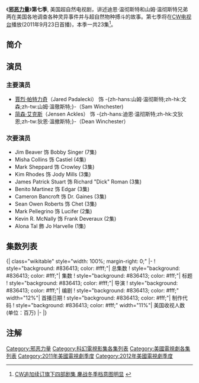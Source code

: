 {{noteTA
|G1=TV
|G2=Show
|T=zh-cn:邪恶力量 (第七季);zh-hk:狙魔人 (第七季); zh-tw:超自然檔案 (第七季);
|1=zh-cn:邪恶力量; zh-tw:超自然檔案; zh-hk:狙魔人;
|2=zh-cn:迪恩·温彻斯特; zh-tw:狄恩·溫徹斯特; zh-hk:文狄恩;
|3=zh-cn:山姆·温彻斯特; zh-tw:山姆·溫徹斯特; zh-hk:文森;
|4=zh-cn:山姆; zh-tw:山姆; zh-hk:森;
|5=zh-cn:约翰·温彻斯特; zh-tw:約翰·溫徹斯特;zh-hk:文約翰;
|6=zh-cn:玛莉·温彻斯特; zh-tw:瑪莉·溫徹斯特;zh-hk:文瑪莉;
|7=zh-hk:文氏兄弟;zh-cn:溫彻斯特兄弟;zh-tw:溫徹斯特兄弟；
|8=zh-cn:鲍比·辛格; zh-tw:鮑比·辛格; zh-hk:辛波比;
|9=zh-cn:鲍比;zh-hk:波比;zh-tw:鮑比;
|10=zh-cn:贾德·帕达里克; zh-hk:賈烈·帕特力奇; zh-tw:傑瑞·帕達里基;
|11=zh-cn:詹森·阿克斯; zh-hk:贊臣·艾克斯; zh-tw:詹森·艾克爾斯;
|12=zh-cn:玛丽·温彻斯特; zh-tw:瑪麗·溫徹斯特; zh-hk:文瑪麗;
|13=zh-hk:華哥頓; zh-cn:高登·沃克; zh-tw:高登·沃克;
}}
{{Infobox tvseason
 |season_name = 《邪恶力量》第七季
 |eng_name = {{lang|en|''Supernatural'' (Season 7)}}
 |bgcolour = #836413
 |fgcolour = #ffffff
 |image = [[檔案:Supernatural_S7_DVD.jpg|250px]]
 |caption = <!-- no caption needed for images with shows title logo per template instructions -->
 |dvd_release_date = 
 |country = {{USA}}
 |network = [[CW电视台|CW电视台]]
 |first_aired = 2011年9月23日
 |last_aired = 
 |num_episodes = 23<ref name="jishu"></ref>
 |prev_season = [[邪恶力量_(第六季)|第六季]]
 |next_season = [[邪恶力量_(第八季)|第八季]]
 |episode_list = [[邪恶力量集数列表|邪恶力量集数列表]]
}}
《'''[[邪恶力量|邪恶力量]]'''》'''第七季''', 美国超自然电视剧，讲述迪恩·温彻斯特和山姆·温彻斯特兄弟两在美国各地调查各种灵异事件并与超自然物种搏斗的故事。第七季将在[[CW电视台|CW电视台]]播放(2011年9月23日首播)，本季一共23集<ref name="jishu">{{Cite web|url=http://www.deadline.com/2011/08/cw-orders-additional-episodes-of-four-returning-dramas/|title=CW Orders Additional Episodes Of Four Returning Dramas|work=Deadline|last=Andreeva|first=Nellie|date=August 3, 2011|accessdate=August 4, 2011|archive-date=2012-08-01|archive-url=https://www.webcitation.org/69bLwF0DM?url=http://www.deadline.com/2011/08/cw-orders-additional-episodes-of-four-returning-dramas/|dead-url=no}}[http://news.mtime.com/2011/08/04/1466729.html CW追加续订旗下四部剧集 鏖战冬季档意图明显] {{Wayback|url=http://news.mtime.com/2011/08/04/1466729.html |date=20120115200627 }}</ref>。<br />

== 简介 ==

== 演员 ==

=== 主要演员 ===
* [[Jared_Padalecki|賈烈·帕特力奇]]（Jared Padalecki） 饰 -{zh-hans:山姆·温彻斯特;zh-hk:文森;zh-tw:山姆·溫徹斯特;}-（Sam Winchester)
* [[Jensen_Ackles|简森·艾克斯]]（Jensen Ackles） 饰 -{zh-hans:迪恩·温彻斯特;zh-hk:文狄恩;zh-tw:狄恩·溫撤斯特;}-（Dean Winchester）
=== 次要演员 ===
* Jim Beaver 饰 Bobby Singer (7集)
* Misha Collins 饰 Castiel (4集)
* Mark Sheppard 饰 Crowley (3集)
* Kim Rhodes 饰 Jody Mills (3集)
* James Patrick Stuart 饰 Richard "Dick" Roman (3集)
* Benito Martinez 饰 Edgar (3集)
* Cameron Bancroft 饰 Dr. Gaines (3集)
* Sean Owen Roberts 饰 Chet (3集)
* Mark Pellegrino 饰 Lucifer (2集)
* Kevin R. McNally 饰 Frank Deveraux (2集)
* Alona Tal 飾 Jo Harvelle (1集)

== 集数列表 ==
{{See also|邪恶力量集数列表}}
<onlyinclude>{| class="wikitable" style="width: 100%; margin-right: 0;"
|-
! style="background: #836413; color: #fff;"| 总集数
! style="background: #836413; color: #fff;"| 集数
! style="background: #836413; color: #fff;"| 标题
! style="background: #836413; color: #fff;"| 导演
! style="background: #836413; color: #fff;"| 编剧
! style="background: #836413; color: #fff;" width="12%"| 首播日期
! style="background: #836413; color: #fff;"| 制作代码
! style="background: #836413; color: #fff;" width="11%"| 美国收视人数<br />(单位：百万)
|-
{{Episode list/sublist|邪恶力量 (第七季)
 |EpisodeNumber = 127
 |EpisodeNumber2 = 1
 |Title = 拜见新上帝
 |AltTitle = <small>Meet the New Boss</small>
 |DirectedBy = [[Philip_Sgriccia|Phil Sgriccia]]
 |WrittenBy = [[Sera_Gamble|Sera Gamble]]
 |OriginalAirDate = {{Start date|2011|9|23}}
 |ProdCode = 3X7052
 |Aux4 = 2.01<ref>{{cite web|url=http://tvbythenumbers.zap2it.com/2011/09/26/friday-final-broadcast-tv-ratings-no-adults-18-49-adjustments-plus-fringe-a-gifted-man-15-min-ratings/104856/|title=Friday Final Broadcast TV Ratings: No Adults 18-49 Adjustments, Plus 'Fringe' & 'A Gifted Man' 15 min. Ratings|work=TV by the Numbers|last=Gorman|first=Bill|date=September 26, 2011|accessdate=September 27, 2011|archive-date=2011-09-28|archive-url=https://web.archive.org/web/20110928160548/http://tvbythenumbers.zap2it.com/2011/09/26/friday-final-broadcast-tv-ratings-no-adults-18-49-adjustments-plus-fringe-a-gifted-man-15-min-ratings/104856/|dead-url=yes}}</ref>
 |LineColor = 1d1586
}}
{{Episode list/sublist|邪恶力量 (第七季)
 |EpisodeNumber = 128
 |EpisodeNumber2 = 2
 |Title = 初到残酷世界
 |AltTitle = <small>Hello, Cruel World</small>
 |DirectedBy = [[Guy_Bee|Guy Bee]]
 |WrittenBy = [[Ben_Edlund|Ben Edlund]]
 |OriginalAirDate = {{Start date|2011|9|30}}
 |ProdCode = 3X7053
 |Aux4 = 1.80<ref>{{cite web|url=http://tvbythenumbers.zap2it.com/2011/10/03/friday-final-broadcast-tv-ratings-csi-ny-kitchen-nightmares-adjusted-up-sorry-fringe-fans-no-adjustment-for-you/105810/|title=Friday Final Broadcast TV Ratings: 'CSI: NY,' 'Kitchen Nightmares' Adjusted Up; Sorry 'Fringe' Fans, No Adjustment for You|work=TV by the Numbers|last=Seidman|first=Robert|date=October 3, 2011|accessdate=October 4, 2011|archive-date=2012-04-06|archive-url=https://www.webcitation.org/66ijvTfjM?url=http://tvbythenumbers.zap2it.com/2011/10/03/friday-final-broadcast-tv-ratings-csi-ny-kitchen-nightmares-adjusted-up-sorry-fringe-fans-no-adjustment-for-you/105810/|dead-url=yes}}</ref>
 |LineColor = 1d1586
}}
{{Episode list/sublist|邪恶力量 (第七季)
 |EpisodeNumber = 129
 |EpisodeNumber2 = 3
 |Title = 邻家女孩
 |AltTitle = <small>The Girl Next Door</small>
 |DirectedBy = [[Jensen_Ackles|Jensen Ackles]]
 |WrittenBy = [[Andrew_Dabb|Andrew Dabb]] & Daniel Loflin
 |OriginalAirDate = {{Start date|2011|10|07}}
 |ProdCode = 3X7051
 |Aux4 = 1.72<ref>{{cite web|url=http://tvbythenumbers.zap2it.com/2011/10/10/friday-final-broadcast-tv-ratings-kitchen-nightmares-adjusted-up-no-adjustments-to-fringe-nikita-a-gifted-man-or-any-other-originals/106638/|title=Friday Final Broadcast TV Ratings: 'Kitchen Nightmares' Adjusted Up; No Adjustments To 'Fringe,' 'Nikita,' 'A Gifted Man' Or Any Other Originals|work=TV by the Numbers|last=Gorman|first=Bill|date=October 10, 2011|accessdate=October 11, 2011|archive-date=2012-04-06|archive-url=https://www.webcitation.org/66ijwCZfa?url=http://tvbythenumbers.zap2it.com/2011/10/10/friday-final-broadcast-tv-ratings-kitchen-nightmares-adjusted-up-no-adjustments-to-fringe-nikita-a-gifted-man-or-any-other-originals/106638/|dead-url=yes}}</ref>
 |LineColor = 1d1586
}}
{{Episode list/sublist|邪恶力量 (第七季)
 |EpisodeNumber = 130
 |EpisodeNumber2 = 4
 |Title = 致命辩护
 |AltTitle = <small>Defending Your Life</small>
 |DirectedBy = Robert Singer
 |WrittenBy = Adam Glass
 |OriginalAirDate = {{Start date|2011|10|14}}
 |ProdCode = 3X7054
 |Aux4 = 1.69<ref>{{cite web|url=http://tvbythenumbers.zap2it.com/2011/10/17/friday-final-broadcast-tv-ratings-blue-bloods-supernatural-adjusted-up-nikita-a-gifted-man-adjusted-down/107526/|title=Friday Final Broadcast TV Ratings: 'Blue Bloods,' 'Supernatural' Adjusted Up; 'Nikita,' 'A Gifted Man' Adjusted Down|work=TV by the Numbers|last=Seidman|first=Robert|date=October 17, 2011|accessdate=October 18, 2011|archive-date=2012-04-06|archive-url=https://www.webcitation.org/66ijwta6i?url=http://tvbythenumbers.zap2it.com/2011/10/17/friday-final-broadcast-tv-ratings-blue-bloods-supernatural-adjusted-up-nikita-a-gifted-man-adjusted-down/107526/|dead-url=yes}}</ref>
 |LineColor = 1d1586
}}
{{Episode list/sublist|邪恶力量 (第七季)
 |EpisodeNumber = 131
 |EpisodeNumber2 = 5
 |Title = 你丫闭嘴
 |AltTitle = <small>Shut Up, Dr. Phil</small>
 |DirectedBy = Phil Sgriccia
 |WrittenBy = Brad Buckner & Eugenie Ross-Leming
 |OriginalAirDate = {{Start date|2011|10|21}}
 |ProdCode = 3X7055
 |Aux4 = 1.92<ref>{{cite web|url=http://tvbythenumbers.zap2it.com/2011/10/24/friday-final-tv-ratings-supernatural-extreme-makeover-home-edition-adjusted-up-2020-adjusted-down/108155/|title=Friday Final TV Ratings: 'Supernatural,' 'Extreme Makeover: Home Edition' Adjusted Up; '20/20' Adjusted Down|work=TV by the Numbers|last=Gorman|first=Bill|date=October 24, 2011|accessdate=October 25, 2011|archive-date=2011-10-27|archive-url=https://web.archive.org/web/20111027163151/http://tvbythenumbers.zap2it.com/2011/10/24/friday-final-tv-ratings-supernatural-extreme-makeover-home-edition-adjusted-up-2020-adjusted-down/108155/|dead-url=yes}}</ref>
 |LineColor = 1d1586
}}
{{Episode list/sublist|邪恶力量 (第七季)
 |EpisodeNumber = 132
 |EpisodeNumber2 = 6
 |Title = 同人小说
 |AltTitle = <small>Slash Fiction</small>
 |DirectedBy = [[John_Showalter_(director)|John Showalter]]
 |WrittenBy = Robbie Thompson
 |OriginalAirDate = {{Start date|2011|10|28}}
 |ProdCode = 3X7056
 |Aux4 = 1.74<ref>{{cite web|url=http://tvbythenumbers.zap2it.com/2011/10/31/friday-final-tv-ratings-no-adjustments-for-chuck-grimm-nikita-or-any-original-world-series/109080/|title=Friday Final TV Ratings: No Adjustments for 'Chuck,' 'Grimm,' Nikita or Any Original + World Series|work=TV by the Numbers|last=Seidman|first=Robert|date=October 31, 2011|accessdate=November 1, 2011|archive-date=2011-11-02|archive-url=https://web.archive.org/web/20111102144205/http://tvbythenumbers.zap2it.com/2011/10/31/friday-final-tv-ratings-no-adjustments-for-chuck-grimm-nikita-or-any-original-world-series/109080/|dead-url=yes}}</ref>
 |LineColor = 1d1586
}}
{{Episode list/sublist|邪恶力量 (第七季)
 |EpisodeNumber = 133
 |EpisodeNumber2 = 7
 |Title = 算命师
 |AltTitle = <small>The Mentalists</small>
 |DirectedBy = [[Michael_Rohl|Mike Rohl]]
 |WrittenBy = Ben Acker & Ben Blacker
 |OriginalAirDate = {{Start date|2011|11|4}}
 |ProdCode = 3X7057
 |Aux4 = 1.84<ref>{{Cite web|url=http://tvbythenumbers.zap2it.com/2011/11/07/friday-final-tv-ratings-chuck-supernatural-adjusted-up/109822/|title=Friday Final TV Ratings: 'Chuck,' 'Supernatural' Adjusted Up|work=TV by the Numbers|last=Seidman|first=Robert|date=November 7, 2011|accessdate=November 8, 2011|archive-date=2012-04-06|archive-url=https://www.webcitation.org/66ijxeJvf?url=http://tvbythenumbers.zap2it.com/2011/11/07/friday-final-tv-ratings-chuck-supernatural-adjusted-up/109822/|dead-url=yes}}</ref>
 |LineColor = 1d1586
}}
{{Episode list/sublist|邪恶力量 (第七季)
 |EpisodeNumber = 134
 |EpisodeNumber2 = 8
 |Title = 第七季该办场婚礼啦
 |AltTitle = <small>Season 7, Time for a Wedding!</small>
 |DirectedBy = Tim Andrew
 |WrittenBy = Andrew Dabb & Daniel Loflin
 |OriginalAirDate = {{Start date|2011|11|11}}
 |ProdCode = 3X7058
 |Aux4 = 1.85<ref>{{Cite web|url=http://tvbythenumbers.zap2it.com/2011/11/14/friday-final-tv-ratings-grimm-adjusted-up-extreme-makeover-home-edition-adjusted-down/110488/|title=Friday Final TV Ratings: 'Grimm' Adjusted Up; 'Extreme Makeover: Home Edition' Adjusted Down|work=TV by the Numbers|last=Gorman|first=Bill|date=November 14, 2011|accessdate=November 15, 2011|archive-date=2012-08-30|archive-url=https://www.webcitation.org/6AJRWFY3P?url=http://tvbythenumbers.zap2it.com/2011/11/14/friday-final-tv-ratings-grimm-adjusted-up-extreme-makeover-home-edition-adjusted-down/110488/|dead-url=yes}}</ref>
 |LineColor = 1d1586
}}
{{Episode list/sublist|邪恶力量 (第七季)
 |EpisodeNumber = 135
 |EpisodeNumber2 = 9
 |Title = 如何结交朋友以及有权势的怪物
 |AltTitle = <small>How to Win Friends and Influence Monsters</small>
 |DirectedBy = Guy Bee
 |WrittenBy = Ben Edlund
 |OriginalAirDate = {{Start date|2011|11|18}}
 |ProdCode = 3X7059
 |Aux4 = 1.55<ref>{{Cite web|url=http://tvbythenumbers.zap2it.com/2011/11/21/friday-final-tv-ratings-csiny-dateline-nbc-adjusted-up/111366/|title=Friday Final TV Ratings: 'CSI:NY,' 'Dateline: NBC' Adjusted Up|work=TV by the Numbers|last=Gorman|first=Bill|date=November 18, 2011|accessdate=November 21, 2011|archive-date=2012-04-06|archive-url=https://www.webcitation.org/66ijzBIec?url=http://tvbythenumbers.zap2it.com/2011/11/21/friday-final-tv-ratings-csiny-dateline-nbc-adjusted-up/111366/|dead-url=yes}}</ref>
 |LineColor = 1d1586
}}
{{Episode list/sublist|邪恶力量 (第七季)
 |EpisodeNumber = 136
 |EpisodeNumber2 = 10
 |Title = 死神之门
 |AltTitle =  <small>Death's Door</small>
 |DirectedBy = Robert Singer
 |WrittenBy = Sera Gamble
 |OriginalAirDate = {{Start date|2011|12|2}}
 |ProdCode = 3X7060
 |Aux4 = 1.89<ref>{{Cite web|url=http://tvbythenumbers.zap2it.com/2011/12/05/friday-final-tv-ratings-a-gifted-man-adjusted-up-plus-pac-10-championship-ratings/112621/|title=Friday Final TV Ratings: 'A Gifted Man' Adjusted Up; Plus Pac-10 Championship Ratings|work=TV by the Numbers|last=Gorman|first=Bill|date=December 5, 2011|accessdate=December 6, 2011|archive-date=2012-01-07|archive-url=https://web.archive.org/web/20120107185835/http://tvbythenumbers.zap2it.com/2011/12/05/friday-final-tv-ratings-a-gifted-man-adjusted-up-plus-pac-10-championship-ratings/112621/|dead-url=yes}}</ref> 
 |LineColor = 1d1586
}}
{{Episode list/sublist|邪恶力量 (第七季)
 |EpisodeNumber = 137
 |EpisodeNumber2 = 11
 |Title = 奶爸历险记
 |AltTitle =  <small>Adventures in Babysitting</small>
 |DirectedBy = [[Jeannot_Szwarc|Jeannot Szwarc]]
 |WrittenBy = Adam Glass
 |OriginalAirDate = {{Start date|2012|1|6}}
 |ProdCode = 3X7061
 |Aux4 = 1.82<ref>{{Cite web|url=http://tvbythenumbers.zap2it.com/2012/01/09/friday-final-tv-ratings-chuck-adjusted-down-no-adjustments-for-nikita-supernatural-cotton-bowl/115842/|title=Friday Final TV Ratings: 'Chuck' Adjusted Down; No Adjustments for 'Nikita' & 'Supernatural' + Cotton Bowl|work=TV by the Numbers|last=Seidman|first=Robert|date=January 9, 2012|accessdate=January 10, 2012|archive-date=2012-01-12|archive-url=https://web.archive.org/web/20120112044527/http://tvbythenumbers.zap2it.com/2012/01/09/friday-final-tv-ratings-chuck-adjusted-down-no-adjustments-for-nikita-supernatural-cotton-bowl/115842/|dead-url=yes}}</ref>
 |LineColor = 1d1586
}}
{{Episode list/sublist|邪恶力量 (第七季)
 |EpisodeNumber = 138
 |EpisodeNumber2 = 12
 |Title = 没完没了
 |AltTitle = <small>Time After Time</small>
 |DirectedBy = Phil Sgriccia
 |WrittenBy = Robbie Thompson
 |OriginalAirDate = {{Start date|2012|1|13}}
 |ProdCode = 3X7062
 |Aux4 = 1.55<ref>{{Cite web|url=http://tvbythenumbers.zap2it.com/2012/01/17/friday-final-tv-ratings-supernatural-adjusted-up/116577/|title=Friday Final TV Ratings: 'Supernatural' Adjusted Up|work=TV by the Numbers|last=Gorman|first=Bill|date=January 17, 2012|accessdate=January 18, 2012|archive-date=2012-04-06|archive-url=https://www.webcitation.org/66ijzyG0u?url=http://tvbythenumbers.zap2it.com/2012/01/17/friday-final-tv-ratings-supernatural-adjusted-up/116577/|dead-url=yes}}</ref>
 |LineColor = 1d1586
}}
{{Episode list/sublist|邪恶力量 (第七季)
 |EpisodeNumber = 139
 |EpisodeNumber2 = 13
 |Title = 屠刀娘子军
 |AltTitle = <small>The Slice Girls</small>
 |DirectedBy = Jerry Wanek
 |WrittenBy = Eugenie Ross-Leming & Brad Buckner
 |OriginalAirDate = {{Start date|2012|2|3}}
 |ProdCode = 3X7063
 |Aux4 =1.72<ref>{{Cite web|url=http://tvbythenumbers.zap2it.com/2012/02/06/friday-final-tv-ratings-fringe-supernatural-a-gifted-man-who-do-you-think-you-are-adjusted-up/118782/|title=Friday Final TV Ratings: 'Fringe,' 'Supernatural,' 'A Gifted Man,' 'Who Do You Think You Are?' Adjusted Up|work=TV by the Numbers|last=Seidman|first=Robert|date=February 6, 2012|accessdate=February 7, 2012|archive-date=2014-11-20|archive-url=https://web.archive.org/web/20141120053616/http://tvbythenumbers.zap2it.com/2012/02/06/friday-final-tv-ratings-fringe-supernatural-a-gifted-man-who-do-you-think-you-are-adjusted-up/118782/|dead-url=yes}}</ref>
 |LineColor = 1d1586
}}
{{Episode list/sublist|邪恶力量 (第七季)
 |EpisodeNumber = 140
 |EpisodeNumber2 = 14
 |Title = 神勇口哨奇乐园
 |AltTitle = <small>Plucky Pennywhistle's Magical Menagerie</small>
 |DirectedBy = Mike Rohl
 |WrittenBy = Andrew Dabb & Daniel Loflin
 |OriginalAirDate = {{Start date|2012|2|10}}
 |ProdCode = 3X7064
 |Aux4 = 1.88<ref>{{Cite web|url=http://tvbythenumbers.zap2it.com/2012/02/13/friday-final-tv-ratings-supernatural-a-gifted-man-adjusted-up/119549/|title=Friday Final TV Ratings: 'Supernatural,' 'A Gifted Man' Adjusted Up|work=TV by the Numbers|last=Gorman|first=Bill|date=February 13, 2012|accessdate=February 15, 2012|archive-date=2012-02-15|archive-url=https://web.archive.org/web/20120215060559/http://tvbythenumbers.zap2it.com/2012/02/13/friday-final-tv-ratings-supernatural-a-gifted-man-adjusted-up/119549/|dead-url=yes}}</ref>
 |LineColor = 1d1586
}}
{{Episode list/sublist|邪恶力量 (第七季)
 |EpisodeNumber = 141
 |EpisodeNumber2 = 15
 |Title = 报信人
 |AltTitle = <small>Repo Man</small>
 |DirectedBy = [[Thomas_J._Wright|Thomas J. Wright]]
 |WrittenBy = Ben Edlund
 |OriginalAirDate = {{Start date|2012|2|17}}
 |ProdCode = 3X7065
 |Aux4 = 1.74<ref>{{cite web |url=http://tvbythenumbers.zap2it.com/2012/02/21/friday-final-tv-ratings-nikita-adjusted-down-supernatural-adjusted-up/120749/ |title=Friday Final TV Ratings: 'Nikita' Adjusted Down, 'Supernatural' Adjusted Up |work=TV by the Numbers |last=Siedman |first=Robert |date=February 21, 2012 |accessdate=February 21, 2012 |archive-date=2012-02-25 |archive-url=https://web.archive.org/web/20120225025857/http://tvbythenumbers.zap2it.com/2012/02/21/friday-final-tv-ratings-nikita-adjusted-down-supernatural-adjusted-up/120749/ |dead-url=yes }}</ref>
 |LineColor = 1d1586
}}
{{Episode list/sublist|邪恶力量 (第七季)
 |EpisodeNumber = 142
 |EpisodeNumber2 = 16
 |Title = 旧的不去 新的不来
 |AltTitle = <small>Out with the Old</small>
 |DirectedBy = John F. Showalter
 |WrittenBy = Robert Singer & Jenny Klein
 |OriginalAirDate = {{Start date|2012|3|16}}
 |ProdCode = 3X7066
 |Aux4 = 1.73<ref>{{cite web |url=http://tvbythenumbers.zap2it.com/2012/03/19/friday-final-tv-ratings-nikita-adjusted-down-no-adjustment-for-supernatural/125008/ |title=Friday Final TV Ratings: 'Nikita' Adjusted Down, No Adjustment for 'Supernatural' |work=TV by the Numbers |last=Bibel |first=Sara |date=March 19, 2012 |accessdate=March 19, 2012 |archive-date=2012-06-15 |archive-url=https://web.archive.org/web/20120615133813/http://tvbythenumbers.zap2it.com/2012/03/19/friday-final-tv-ratings-nikita-adjusted-down-no-adjustment-for-supernatural/125008/ |dead-url=yes }}</ref>
 |LineColor = 1d1586
}}
{{Episode list/sublist|邪恶力量 (第七季)
 |EpisodeNumber = 143
 |EpisodeNumber2 = 17
 |Title = 复活身份
 |AltTitle = <small>The Born-Again Identity</small>
 |DirectedBy = Robert Singer
 |WrittenBy = Sera Gamble
 |OriginalAirDate = {{Start date|2012|3|23}}
 |ProdCode = 3X7067
 |Aux4 = 1.63<ref>{{Cite web|url=http://tvbythenumbers.zap2it.com/2012/03/26/friday-final-tv-ratings-final-ncaa-game-ratings-kitchen-nightmares-adjusts-down/125999/|title=Friday Final TV Ratings: Final NCAA Game Ratings; No Adjustments for 'Fringe', 'Nikita' or 'Supernatural'|work=TV by the Numbers|last=Kondolojy|first=Amanda|date=March 26, 2012|accessdate=March 27, 2012|archive-date=2012-05-04|archive-url=https://web.archive.org/web/20120504092946/http://tvbythenumbers.zap2it.com/2012/03/26/friday-final-tv-ratings-final-ncaa-game-ratings-kitchen-nightmares-adjusts-down/125999/|dead-url=yes}}</ref>
 |LineColor = 1d1586
}}
{{Episode list/sublist|邪恶力量 (第七季)
 |EpisodeNumber = 144
 |EpisodeNumber2 = 18
 |Title = 开挂吧 盖思
 |AltTitle = <small>Party on, Garth</small>
 |DirectedBy = Phil Sgriccia
 |WrittenBy = Adam Glass
 |OriginalAirDate = {{Start date|2012|3|30}}
 |ProdCode = 3X7068
 |Aux4 = 1.78<ref>{{Cite web|url=http://tvbythenumbers.zap2it.com/2012/04/02/friday-final-tv-ratings-no-adjustments-for-fringe-grimm-nikita-or-supernatural/126977/|title=Friday Final TV Ratings: No Adjustments for 'Fringe,' 'Grimm,' 'Nikita' or 'Supernatural'|work=TV by the Numbers|last=Bibel|first=Sara|date=April 2, 2012|accessdate=April 3, 2012|archive-date=2012-09-02|archive-url=https://www.webcitation.org/6AMyH2QLY?url=http://tvbythenumbers.zap2it.com/2012/04/02/friday-final-tv-ratings-no-adjustments-for-fringe-grimm-nikita-or-supernatural/126977/|dead-url=yes}}</ref>
 |LineColor = 1d1586
}}
{{Episode list/sublist|邪恶力量 (第七季)
 |EpisodeNumber = 145
 |EpisodeNumber2 = 19
 |Title = “逝”关重大
 |AltTitle = <small>Of Grave Importance</small>
 |DirectedBy = Tim Andrew
 |WrittenBy = Eugenie Ross-Leming & Brad Buckner
 |OriginalAirDate = {{Start date|2012|4|20}}
 |ProdCode = 3X7069
 |Aux4 =1.57<ref>{{cite web |url=http://tvbythenumbers.zap2it.com/2012/04/23/friday-final-tv-ratings-grimm-supernatural-adjusted-up-2020-adjusted-down/130315/ |title=Friday Final TV Ratings: 'Grimm', 'Supernatural' Adjusted Up; '20/20' Adjusted Down |work=TV by the Numbers |last=Kondolojy |first=Amanda |date=April 23, 2012 |accessdate=April 23, 2012 |archive-date=2016-03-03 |archive-url=https://web.archive.org/web/20160303233850/http://tvbythenumbers.zap2it.com/2012/04/23/friday-final-tv-ratings-grimm-supernatural-adjusted-up-2020-adjusted-down/130315/ |dead-url=yes }}</ref>
 |LineColor = 1d1586
}}
{{Episode list/sublist|邪恶力量 (第七季)
 |EpisodeNumber = 146
 |EpisodeNumber2 = 20
 |Title = 龙于地下城纹身的女孩
 |AltTitle = <small>The Girl with the Dungeons and Dragons Tattoo</small>
 |DirectedBy = John MacCarthy
 |WrittenBy = Robbie Thompson
 |OriginalAirDate = {{Start date|2012|4|27}}
 |ProdCode = 3X7070
 |Aux4 = 1.61<ref>{{cite web |url=http://tvbythenumbers.zap2it.com/2012/04/30/friday-final-tv-ratings-supernatural-csiny-blue-bloods-adjusted-up-fringe-adjusted-down/131348/ |title=Friday Final TV Ratings: 'Supernatural', 'CSI:NY', 'Blue Bloods' Adjusted Up; 'Fringe' Adjusted Down |work=TV by the Numbers |last=Bibel |first=Sara |date=April 30, 2012 |accessdate=April 30, 2012 |archive-date=2012-06-13 |archive-url=https://web.archive.org/web/20120613223747/http://tvbythenumbers.zap2it.com/2012/04/30/friday-final-tv-ratings-supernatural-csiny-blue-bloods-adjusted-up-fringe-adjusted-down/131348/ |dead-url=yes }}</ref>
 |LineColor = 1d1586
}}
{{Episode list/sublist|邪恶力量 (第七季)
 |EpisodeNumber = 147
 |EpisodeNumber2 = 21
 |Title = 关键在解读
 |AltTitle = <small>Reading Is Fundamental</small>
 |DirectedBy = Ben Edlund
 |WrittenBy = Ben Edlund
 |OriginalAirDate = {{Start date|2012|5|4}}
 |ProdCode = 3X7071
 |Aux4 =1.66<ref>{{cite web|url=http://tvbythenumbers.zap2it.com/2012/05/07/friday-final-tv-ratings-shark-tank-undercover-boss-grimm-and-csiny-adjusted-up/132717/|title=Friday Final TV Ratings: 'Shark Tank', 'Undercover Boss', 'Grimm', and 'CSI:NY' Adjusted Up|last=Kondolojy|first=Amanda|date=May 7, 2012|work=TV by the Numbers|accessdate=May 7, 2012|archive-date=2016-06-10|archive-url=https://web.archive.org/web/20160610113756/http://tvbythenumbers.zap2it.com/2012/05/07/friday-final-tv-ratings-shark-tank-undercover-boss-grimm-and-csiny-adjusted-up/132717/|dead-url=yes}}</ref>
 |LineColor = 1d1586
}}
{{Episode list/sublist|邪恶力量 (第七季)
 |EpisodeNumber = 148
 |EpisodeNumber2 = 22
 |Title = 血色将至
 |AltTitle = <small>There Will Be Blood</small>
 |DirectedBy = Guy Bee
 |WrittenBy = Andrew Dabb & Daniel Loflin
 |OriginalAirDate = {{Start date|2012|5|11}}
 |ProdCode = 3X7072
 |Aux4 =1.58<ref>{{cite web|url=http://tvbythenumbers.zap2it.com/2012/05/14/friday-final-tv-ratings-shark-tank-csiny-who-do-you-think-you-are-adjusted-up-primetime-what-would-you-do-adjusted-down/133940/|title=Friday Final TV Ratings: 'Shark Tank', 'CSI:NY', 'Who Do You Think You Are' Adjusted Up; 'Primetime: What Would You Do?' Adjusted Down|last=Bibel|first=Sara|date=May 14, 2012|work=TV by the Numbers|accessdate=May 14, 2012|archive-date=2016-03-04|archive-url=https://web.archive.org/web/20160304225223/http://tvbythenumbers.zap2it.com/2012/05/14/friday-final-tv-ratings-shark-tank-csiny-who-do-you-think-you-are-adjusted-up-primetime-what-would-you-do-adjusted-down/133940/|dead-url=yes}}</ref>
 |LineColor = 1d1586
}}
{{Episode list/sublist|邪恶力量 (第七季)
 |EpisodeNumber = 149
 |EpisodeNumber2 = 23
 |Title = 适者生存
 |AltTitle = <small>Survival of the Fittest</small>
 |DirectedBy = Robert Singer
 |WrittenBy = Sera Gamble
 |OriginalAirDate = {{Start date|2012|5|18}}
 |ProdCode = 3X7073
 |Aux4 = 1.56<ref>{{cite web|url=http://tvbythenumbers.zap2it.com/2012/05/21/friday-final-tv-ratings-shark-tank-supernatural-finales-adjusted-up-what-would-you-do-adjusted-down/135180/|title=Friday Final TV Ratings: 'Shark Tank', 'Supernatural' Finales Adjusted Up; 'What Would You Do?' Adjusted Down|last=Kondolojy|first=Amanda|date=May 21, 2012|work=TV by the Numbers|accessdate=May 21, 2012|archive-date=2012-05-24|archive-url=https://web.archive.org/web/20120524043800/http://tvbythenumbers.zap2it.com/2012/05/21/friday-final-tv-ratings-shark-tank-supernatural-finales-adjusted-up-what-would-you-do-adjusted-down/135180/|dead-url=yes}}</ref>
 |LineColor = 1d1586
}}
|}</onlyinclude>

== 注解 ==
{{reflist|2}}

{{邪恶力量}}

{{DEFAULTSORT:Supernatural (season 7)}}
[[Category:邪恶力量|Category:邪恶力量]]
[[Category:科幻電視影集各集列表|Category:科幻電視影集各集列表]]
[[Category:美國電視劇各集列表|Category:美國電視劇各集列表]]
[[Category:2011年美國電視劇季度|Category:2011年美國電視劇季度]]
[[Category:2012年美國電視劇季度|Category:2012年美國電視劇季度]]
